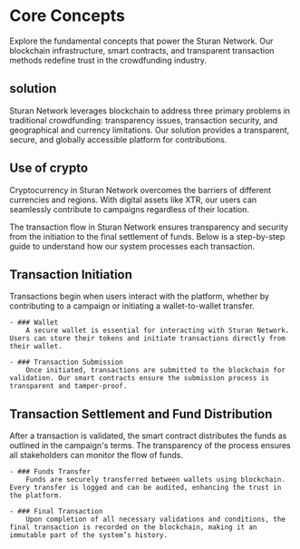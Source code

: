 # Core Concepts
Explore the fundamental concepts that power the Sturan Network. Our blockchain infrastructure, smart contracts, and transparent transaction methods redefine trust in the crowdfunding industry.

## solution
Sturan Network leverages blockchain to address three primary problems in traditional crowdfunding: transparency issues, transaction security, and geographical and currency limitations. Our solution provides a transparent, secure, and globally accessible platform for contributions.

## Use of crypto
Cryptocurrency in Sturan Network overcomes the barriers of different currencies and regions. With digital assets like XTR, our users can seamlessly contribute to campaigns regardless of their location.

The transaction flow in Sturan Network ensures transparency and security from the initiation to the final settlement of funds. Below is a step-by-step guide to understand how our system processes each transaction.

## Transaction Initiation

Transactions begin when users interact with the platform, whether by contributing to a campaign or initiating a wallet-to-wallet transfer.

    - ### Wallet
        A secure wallet is essential for interacting with Sturan Network. Users can store their tokens and initiate transactions directly from their wallet.

    - ### Transaction Submission
        Once initiated, transactions are submitted to the blockchain for validation. Our smart contracts ensure the submission process is transparent and tamper-proof.

## Transaction Settlement and Fund Distribution
After a transaction is validated, the smart contract distributes the funds as outlined in the campaign's terms. The transparency of the process ensures all stakeholders can monitor the flow of funds.

    - ### Funds Transfer
        Funds are securely transferred between wallets using blockchain. Every transfer is logged and can be audited, enhancing the trust in the platform.
    
    - ### Final Transaction
        Upon completion of all necessary validations and conditions, the final transaction is recorded on the blockchain, making it an immutable part of the system’s history.